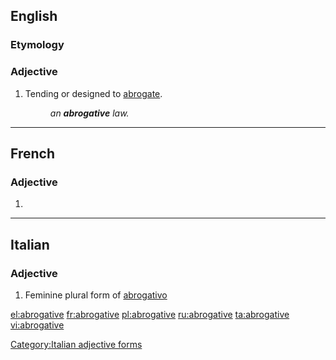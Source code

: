 ==English==

===Etymology===
{{suffix|abrogate|ive}}

===Adjective===
{{en-adj}}

# Tending or designed to [[abrogate]].
#: ''an '''abrogative''' law.''

----

==French==

===Adjective===
{{fr-adj-form}} {{f}}

# {{feminine of|abrogatif|lang=fr}}

----

==Italian==

===Adjective===
{{head|it}} {{f}}

# Feminine plural form of [[abrogativo]]

[[Category:Italian adjective forms]]

[[el:abrogative]]
[[fr:abrogative]]
[[pl:abrogative]]
[[ru:abrogative]]
[[ta:abrogative]]
[[vi:abrogative]]